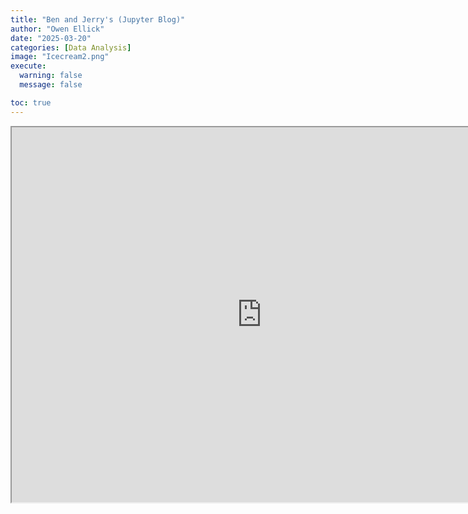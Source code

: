 ```yaml
---
title: "Ben and Jerry's (Jupyter Blog)"
author: "Owen Ellick"
date: "2025-03-20"
categories: [Data Analysis]
image: "Icecream2.png"
execute: 
  warning: false
  message: false

toc: true
---
```


<iframe src="https://colab.research.google.com/drive/1mpRbM1ErWfpZTFTKPU97mJk00hgITOm5?usp=sharing" width="800" height="600"></iframe>

